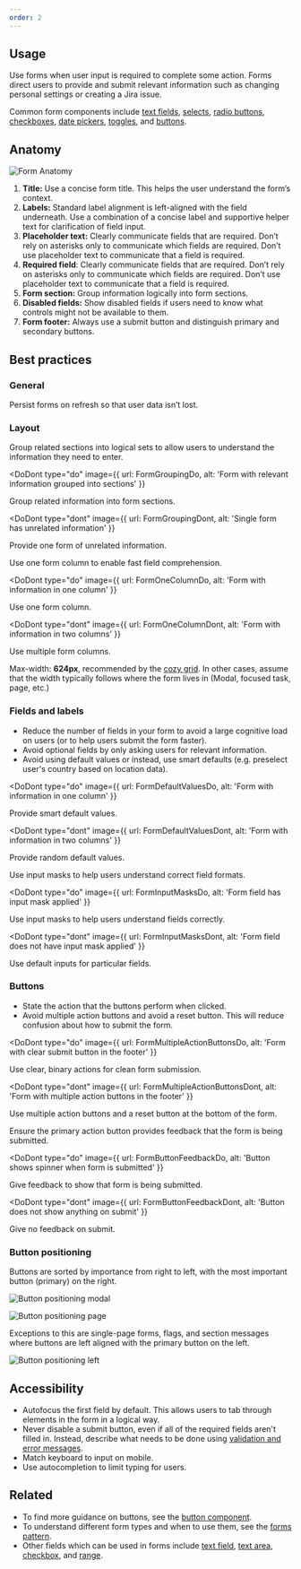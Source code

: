 ```yaml
---
order: 2
---
```



## Usage

Use forms when user input is required to complete some action. Forms direct users to provide and submit relevant information such as changing personal settings or creating a Jira issue.

Common form components include [text fields](/components/textfield/examples), [selects](/components/select/examples), [radio buttons](/components/radio/examples), [checkboxes](/components/checkbox/examples), [date pickers](/components/datetime-picker/date-picker/examples), [toggles](/components/toggle/examples), and [buttons](/components/button/examples).

## Anatomy

![Form Anatomy](../images/form-anatomy.png)

1. **Title:** Use a concise form title. This helps the user understand the form’s context.
2. **Labels:** Standard label alignment is left-aligned with the field underneath. Use a combination of a concise label and supportive helper text for clarification of field input.
3. **Placeholder text:** Clearly communicate fields that are required. Don’t rely on asterisks only to communicate which fields are required. Don’t use placeholder text to communicate that a field is required.
4. **Required field**: Clearly communicate fields that are required. Don’t rely on asterisks only to communicate which fields are required. Don’t use placeholder text to communicate that a field is required.
5. **Form section:** Group information logically into form sections.
6. **Disabled fields:** Show disabled fields if users need to know what controls might not be available to them.
7. **Form footer:** Always use a submit button and distinguish primary and secondary buttons.


## Best practices

### General

Persist forms on refresh so that user data isn’t lost.

### Layout

Group related sections into logical sets to allow users to understand the information they need to enter.

<DoDont
  type="do"
  image={{
    url: FormGroupingDo,
    alt: 'Form with relevant information grouped into sections'
  }}
>
  Group related information into form sections.
</DoDont>

<DoDont
  type="dont"
  image={{
    url: FormGroupingDont,
    alt: 'Single form has unrelated information'
  }}
>
  Provide one form of unrelated information.
</DoDont>

Use one form column to enable fast field comprehension.

<DoDont
  type="do"
  image={{
    url: FormOneColumnDo,
    alt: 'Form with information in one column'
  }}
>
  Use one form column.
</DoDont>

<DoDont
  type="dont"
  image={{
    url: FormOneColumnDont,
    alt: 'Form with information in two columns'
  }}
>
  Use multiple form columns.
</DoDont>

Max-width: **624px**, recommended by the [cozy grid](/foundations/grid#gutter-spacing). In other cases, assume that the width typically follows where the form lives in (Modal, focused task, page, etc.)

### Fields and labels

- Reduce the number of fields in your form to avoid a large cognitive load on users (or to help users submit the form faster).
- Avoid optional fields by only asking users for relevant information.
- Avoid using default values or instead, use smart defaults (e.g. preselect user's country based on location data).

<DoDont
  type="do"
  image={{
    url: FormDefaultValuesDo,
    alt: 'Form with information in one column'
  }}
>
  Provide smart default values.
</DoDont>

<DoDont
  type="dont"
  image={{
    url: FormDefaultValuesDont,
    alt: 'Form with information in two columns'
  }}
>
  Provide random default values.
</DoDont>

Use input masks to help users understand correct field formats.

<DoDont
  type="do"
  image={{
    url: FormInputMasksDo,
    alt: 'Form field has input mask applied'
  }}
>
  Use input masks to help users understand fields correctly.
</DoDont>

<DoDont
  type="dont"
  image={{
    url: FormInputMasksDont,
    alt: 'Form field does not have input mask applied'
  }}
>
  Use default inputs for particular fields.
</DoDont>

### Buttons

- State the action that the buttons perform when clicked.
- Avoid multiple action buttons and avoid a reset button. This will reduce confusion about how to submit the form.

<DoDont
  type="do"
  image={{
    url: FormMultipleActionButtonsDo,
    alt: 'Form with clear submit button in the footer'
  }}
>
  Use clear, binary actions for clean form submission.
</DoDont>

<DoDont
  type="dont"
  image={{
    url: FormMultipleActionButtonsDont,
    alt: 'Form with multiple action buttons in the footer'
  }}
>
  Use multiple action buttons and a reset button at the bottom of the form.
</DoDont>

Ensure the primary action button provides feedback that the form is being submitted.

<DoDont
  type="do"
  image={{
    url: FormButtonFeedbackDo,
    alt: 'Button shows spinner when form is submitted'
  }}
>
  Give feedback to show that form is being submitted.
</DoDont>

<DoDont
  type="dont"
  image={{
    url: FormButtonFeedbackDont,
    alt: 'Button does not show anything on submit'
  }}
>
  Give no feedback on submit.
</DoDont>

### Button positioning

Buttons are sorted by importance from right to left, with the most important button (primary) on the right.

![Button positioning modal](../images/button-positioning-1.png)

![Button positioning page](../images/button-positioning-2.png)

Exceptions to this are single-page forms, flags, and section messages where buttons are left aligned with the primary button on the left.

![Button positioning left](../images/button-positioning-3.png)

## Accessibility

- Autofocus the first field by default. This allows users to tab through elements in the form in a logical way.
- Never disable a submit button, even if all of the required fields aren't filled in. Instead, describe what needs to be done using [validation and error messages](/content/writing-guidelines).
- Match keyboard to input on mobile.
- Use autocompletion to limit typing for users.

## Related

- To find more guidance on buttons, see the [button component](/components/button/usage).
- To understand different form types and when to use them, see the [forms pattern](/patterns/forms).
- Other fields which can be used in forms include [text field](/components/textfield/examples), [text area](/components/textarea/examples), [checkbox](/components/checbox/examples), and [range](/components/range/examples).
